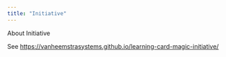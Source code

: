 ```yaml
---
title: "Initiative"
---
```


About Initiative

See <https://vanheemstrasystems.github.io/learning-card-magic-initiative/>
